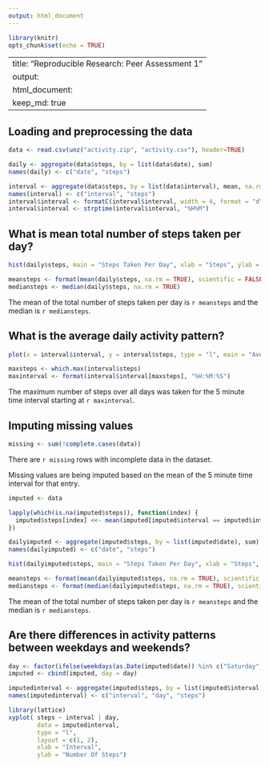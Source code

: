 ```yaml
---
output: html_document
---
```

```r
library(knitr)
opts_chunk$set(echo = TRUE)
```


---
title: "Reproducible Research: Peer Assessment 1"
output: 
  html_document:
    keep_md: true
---


## Loading and preprocessing the data
```r
data <- read.csv(unz("activity.zip", "activity.csv"), header=TRUE)

daily <- aggregate(data$steps, by = list(data$date), sum)
names(daily) <- c("date", "steps")

interval <- aggregate(data$steps, by = list(data$interval), mean, na.rm = TRUE)
names(interval) <- c("interval", "steps")
interval$interval <- formatC(interval$interval, width = 4, format = "d", flag = "0")
interval$interval <- strptime(interval$interval, "%H%M")
```


## What is mean total number of steps taken per day?
```r
hist(daily$steps, main = "Steps Taken Per Day", xlab = "Steps", ylab = "Frequency")

meansteps <- format(mean(daily$steps, na.rm = TRUE), scientific = FALSE)
mediansteps <- median(daily$steps, na.rm = TRUE)
```

The mean of the total number of steps taken per day is `r meansteps` and the median is `r mediansteps`.


## What is the average daily activity pattern?
```r
plot(x = interval$interval, y = interval$steps, type = "l", main = "Averaage Daily Activity", xlab = "Time", ylab = "Average Steps")

maxsteps <- which.max(interval$steps)
maxinterval <- format(interval$interval[maxsteps], "%H:%M:%S")
```

The maximum number of steps over all days was taken for the 5 minute time interval starting at `r maxinterval`. 

## Imputing missing values
```r
missing <- sum(!complete.cases(data))
```

There are `r missing` rows with incomplete data in the dataset.

Missing values are being imputed based on the mean of the 5 minute time interval for that entry.
```r
imputed <- data

lapply(which(is.na(imputed$steps)), function(index) {
  imputed$steps[index] <<- mean(imputed[imputed$interval == imputed$interval[index], "steps"], na.rm = TRUE)
})

dailyimputed <- aggregate(imputed$steps, by = list(imputed$date), sum)
names(dailyimputed) <- c("date", "steps")

hist(dailyimputed$steps, main = "Steps Taken Per Day", xlab = "Steps", ylab = "Frequency", sub = "Imputed values based on mean of corresponding 5 minute interval.")

meansteps <- format(mean(dailyimputed$steps, na.rm = TRUE), scientific = FALSE)
mediansteps <- format(median(dailyimputed$steps, na.rm = TRUE), scientific = FALSE)
```

The mean of the total number of steps taken per day is `r meansteps` and the median is `r mediansteps`.

## Are there differences in activity patterns between weekdays and weekends?
```r
day <- factor(ifelse(weekdays(as.Date(imputed$date)) %in% c("Saturday", "Sunday"), "weekend", "weekday"))
imputed <- cbind(imputed, day = day)

imputedinterval <- aggregate(imputed$steps, by = list(imputed$interval, imputed$day), mean, na.rm = TRUE)
names(imputedinterval) <- c("interval", "day", "steps")

library(lattice)
xyplot( steps ~ interval | day,
        data = imputedinterval,
        type = "l",
        layout = c(1, 2),
        xlab = "Interval",
        ylab = "Number Of Steps")
```
